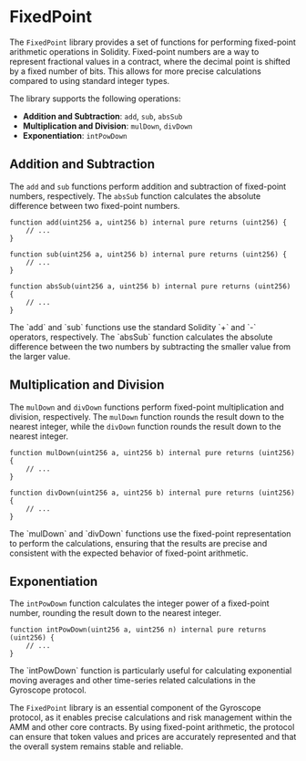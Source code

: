 
# FixedPoint

The `FixedPoint` library provides a set of functions for performing fixed-point arithmetic operations in Solidity. Fixed-point numbers are a way to represent fractional values in a contract, where the decimal point is shifted by a fixed number of bits. This allows for more precise calculations compared to using standard integer types.

The library supports the following operations:

- **Addition and Subtraction**: `add`, `sub`, `absSub`
- **Multiplication and Division**: `mulDown`, `divDown`
- **Exponentiation**: `intPowDown`

## Addition and Subtraction

The `add` and `sub` functions perform addition and subtraction of fixed-point numbers, respectively. The `absSub` function calculates the absolute difference between two fixed-point numbers.

```solidity
function add(uint256 a, uint256 b) internal pure returns (uint256) {
    // ...
}

function sub(uint256 a, uint256 b) internal pure returns (uint256) {
    // ...
}

function absSub(uint256 a, uint256 b) internal pure returns (uint256) {
    // ...
}
```

<Callout type="info">
The `add` and `sub` functions use the standard Solidity `+` and `-` operators, respectively. The `absSub` function calculates the absolute difference between the two numbers by subtracting the smaller value from the larger value.
</Callout>

## Multiplication and Division

The `mulDown` and `divDown` functions perform fixed-point multiplication and division, respectively. The `mulDown` function rounds the result down to the nearest integer, while the `divDown` function rounds the result down to the nearest integer.

```solidity
function mulDown(uint256 a, uint256 b) internal pure returns (uint256) {
    // ...
}

function divDown(uint256 a, uint256 b) internal pure returns (uint256) {
    // ...
}
```

<Callout type="info">
The `mulDown` and `divDown` functions use the fixed-point representation to perform the calculations, ensuring that the results are precise and consistent with the expected behavior of fixed-point arithmetic.
</Callout>

## Exponentiation

The `intPowDown` function calculates the integer power of a fixed-point number, rounding the result down to the nearest integer.

```solidity
function intPowDown(uint256 a, uint256 n) internal pure returns (uint256) {
    // ...
}
```

<Callout type="info">
The `intPowDown` function is particularly useful for calculating exponential moving averages and other time-series related calculations in the Gyroscope protocol.
</Callout>

The `FixedPoint` library is an essential component of the Gyroscope protocol, as it enables precise calculations and risk management within the AMM and other core contracts. By using fixed-point arithmetic, the protocol can ensure that token values and prices are accurately represented and that the overall system remains stable and reliable.